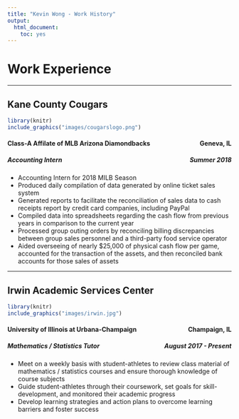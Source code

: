 ```yaml
---
title: "Kevin Wong - Work History"
output:
  html_document:
    toc: yes
---
```


<h1>Work Experience</h1>

<hr />

## Kane County Cougars

```r
library(knitr)
include_graphics("images/cougarslogo.png")
```

<h4 style="text-align:left;">
Class-A Affilate of MLB Arizona Diamondbacks
<span style="float:right;">Geneva, IL</span>
</h4>

<h5 style="text-align:left;">
Accounting Intern
<span style="float:right;">Summer 2018</span>
</h5>

* Accounting Intern for $2018$ MILB Season
*	Produced daily compilation of data generated by online ticket sales system
*	Generated reports to facilitate the reconciliation of sales data to cash receipts report by credit card companies, including PayPal
*	Compiled data into spreadsheets regarding the cash flow from previous years in comparison to the current year
*	Processed group outing orders by reconciling billing discrepancies between group sales personnel and a third-party food service operator
*  Aided overseeing of nearly $25,000 of physical cash flow per game, accounted for the transaction of the assets, and then reconciled bank accounts for those sales of assets

<hr />

## Irwin Academic Services Center

```r
library(knitr)
include_graphics("images/irwin.jpg")
```

<h4 style="text-align:left;">
University of Illinois at Urbana-Champaign
<span style="float:right;">Champaign, IL</span>
</h4>

<h5 style="text-align:left;">
Mathematics / Statistics Tutor
<span style="float:right;">August 2017 - Present</span>
</h5>

* Meet on a weekly basis with student-athletes to review class material of mathematics / statistics courses and ensure thorough knowledge of course subjects
* Guide student-athletes through their coursework, set goals for skill-development, and monitored their academic progress
* Develop learning strategies and action plans to overcome learning barriers and foster success

